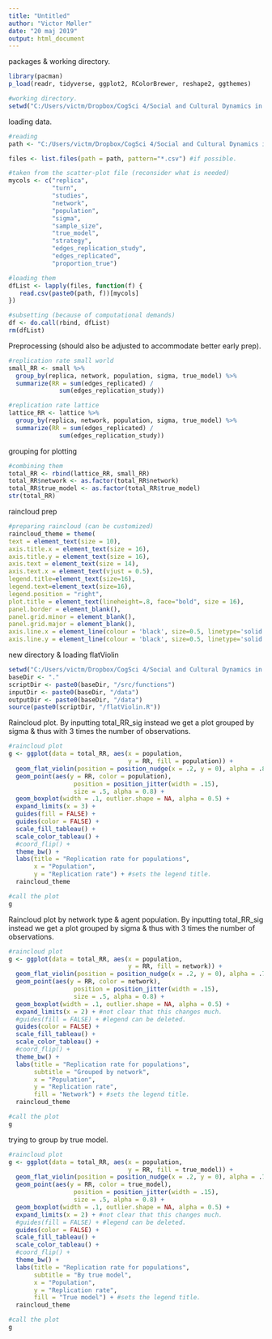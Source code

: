 ```yaml
---
title: "Untitled"
author: "Victor Møller"
date: "20 maj 2019"
output: html_document
---
```


packages & working directory. 

```r
library(pacman)
p_load(readr, tidyverse, ggplot2, RColorBrewer, reshape2, ggthemes)

#working directory. 
setwd("C:/Users/victm/Dropbox/CogSci 4/Social and Cultural Dynamics in Cognition/exam/CRUST-1/data/ABMdata/ABMcsv")
```

loading data. 

```r

#reading 
path <- "C:/Users/victm/Dropbox/CogSci 4/Social and Cultural Dynamics in Cognition/exam/CRUST-1/data/ABMdata/ABMcsv/"

files <- list.files(path = path, pattern="*.csv") #if possible. 

#taken from the scatter-plot file (reconsider what is needed)
mycols <- c("replica", 
            "turn", 
            "studies", 
            "network", 
            "population", 
            "sigma",
            "sample_size",
            "true_model",
            "strategy",
            "edges_replication_study",
            "edges_replicated",
            "proportion_true")

#loading them 
dfList <- lapply(files, function(f) {  
   read.csv(paste0(path, f))[mycols]
})

#subsetting (because of computational demands)
df <- do.call(rbind, dfList) 
rm(dfList)
```

Preprocessing (should also be adjusted to accommodate better early prep). 

```r

#replication rate small world 
small_RR <- small %>%
  group_by(replica, network, population, sigma, true_model) %>%
  summarize(RR = sum(edges_replicated) / 
              sum(edges_replication_study)) 

#replication rate lattice
lattice_RR <- lattice %>%
  group_by(replica, network, population, sigma, true_model) %>%
  summarize(RR = sum(edges_replicated) /
              sum(edges_replication_study))
```

grouping for plotting 

```r

#combining them 
total_RR <- rbind(lattice_RR, small_RR)
total_RR$network <- as.factor(total_RR$network)
total_RR$true_model <- as.factor(total_RR$true_model)
str(total_RR)

```

raincloud prep

```r

#preparing raincloud (can be customized)
raincloud_theme = theme(
text = element_text(size = 10),
axis.title.x = element_text(size = 16),
axis.title.y = element_text(size = 16),
axis.text = element_text(size = 14),
axis.text.x = element_text(vjust = 0.5),
legend.title=element_text(size=16),
legend.text=element_text(size=16),
legend.position = "right",
plot.title = element_text(lineheight=.8, face="bold", size = 16),
panel.border = element_blank(),
panel.grid.minor = element_blank(),
panel.grid.major = element_blank(),
axis.line.x = element_line(colour = 'black', size=0.5, linetype='solid'),
axis.line.y = element_line(colour = 'black', size=0.5, linetype='solid'))

```

new directory & loading flatViolin

```r
setwd("C:/Users/victm/Dropbox/CogSci 4/Social and Cultural Dynamics in Cognition/exam/CRUST-1")
baseDir <- "."
scriptDir <- paste0(baseDir, "/src/functions")
inputDir <- paste0(baseDir, "/data")
outputDir <- paste0(baseDir, "/data")
source(paste0(scriptDir, "/flatViolin.R"))
```

Raincloud plot.
By inputting total_RR_sig instead we get a plot grouped by sigma & 
thus with 3 times the number of observations. 

```r

#raincloud plot
g <- ggplot(data = total_RR, aes(x = population, 
                                 y = RR, fill = population)) +
  geom_flat_violin(position = position_nudge(x = .2, y = 0), alpha = .8) +
  geom_point(aes(y = RR, color = population), 
                  position = position_jitter(width = .15), 
                  size = .5, alpha = 0.8) +
  geom_boxplot(width = .1, outlier.shape = NA, alpha = 0.5) +
  expand_limits(x = 3) +
  guides(fill = FALSE) + 
  guides(color = FALSE) +
  scale_fill_tableau() +
  scale_color_tableau() +
  #coord_flip() +
  theme_bw() +
  labs(title = "Replication rate for populations",
       x = "Population", 
       y = "Replication rate") + #sets the legend title.
  raincloud_theme

#call the plot
g

```

Raincloud plot by network type & agent population.
By inputting total_RR_sig instead we get a plot grouped by sigma & 
thus with 3 times the number of observations. 

```r
#raincloud plot
g <- ggplot(data = total_RR, aes(x = population, 
                                 y = RR, fill = network)) +
  geom_flat_violin(position = position_nudge(x = .2, y = 0), alpha = .7) +
  geom_point(aes(y = RR, color = network), 
                  position = position_jitter(width = .15), 
                  size = .5, alpha = 0.8) +
  geom_boxplot(width = .1, outlier.shape = NA, alpha = 0.5) +
  expand_limits(x = 2) + #not clear that this changes much. 
  #guides(fill = FALSE) + #legend can be deleted. 
  guides(color = FALSE) +
  scale_fill_tableau() +
  scale_color_tableau() +
  #coord_flip() +
  theme_bw() +
  labs(title = "Replication rate for populations",
       subtitle = "Grouped by network", 
       x = "Population", 
       y = "Replication rate",
       fill = "Network") + #sets the legend title.
  raincloud_theme

#call the plot
g
```

trying to group by true model. 

```r

#raincloud plot
g <- ggplot(data = total_RR, aes(x = population, 
                                 y = RR, fill = true_model)) +
  geom_flat_violin(position = position_nudge(x = .2, y = 0), alpha = .7) +
  geom_point(aes(y = RR, color = true_model), 
                  position = position_jitter(width = .15), 
                  size = .5, alpha = 0.8) +
  geom_boxplot(width = .1, outlier.shape = NA, alpha = 0.5) +
  expand_limits(x = 2) + #not clear that this changes much. 
  #guides(fill = FALSE) + #legend can be deleted. 
  guides(color = FALSE) +
  scale_fill_tableau() +
  scale_color_tableau() +
  #coord_flip() +
  theme_bw() +
  labs(title = "Replication rate for populations",
       subtitle = "By true model", 
       x = "Population", 
       y = "Replication rate",
       fill = "True model") + #sets the legend title.
  raincloud_theme

#call the plot
g
```

